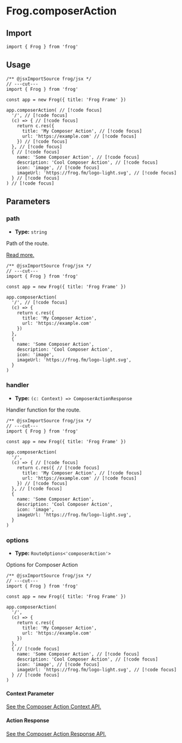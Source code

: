 # Frog.composerAction

## Import

```tsx twoslash
import { Frog } from 'frog'
```

## Usage

```tsx twoslash
/** @jsxImportSource frog/jsx */
// ---cut---
import { Frog } from 'frog'

const app = new Frog({ title: 'Frog Frame' })

app.composerAction( // [!code focus]
  '/', // [!code focus]
  (c) => { // [!code focus]
    return c.res({
      title: 'My Composer Action', // [!code focus]
      url: 'https://example.com' // [!code focus]
    }) // [!code focus]
  }, // [!code focus]
  { // [!code focus]
    name: 'Some Composer Action', // [!code focus]
    description: 'Cool Composer Action', // [!code focus]
    icon: 'image', // [!code focus]
    imageUrl: 'https://frog.fm/logo-light.svg', // [!code focus]
  } // [!code focus]
) // [!code focus]
```

## Parameters

### path

- **Type:** `string`

Path of the route.

[Read more.](/concepts/routing)

```tsx twoslash
/** @jsxImportSource frog/jsx */
// ---cut---
import { Frog } from 'frog'

const app = new Frog({ title: 'Frog Frame' })

app.composerAction(
  '/', // [!code focus]
  (c) => {
    return c.res({
      title: 'My Composer Action',
      url: 'https://example.com'
    })
  },
  {
    name: 'Some Composer Action',
    description: 'Cool Composer Action',
    icon: 'image',
    imageUrl: 'https://frog.fm/logo-light.svg',
  }
)
```

### handler

- **Type:** `(c: Context) => ComposerActionResponse`

Handler function for the route.

```tsx twoslash
/** @jsxImportSource frog/jsx */
// ---cut---
import { Frog } from 'frog'

const app = new Frog({ title: 'Frog Frame' })

app.composerAction(
  '/',
  (c) => { // [!code focus]
    return c.res({ // [!code focus]
      title: 'My Composer Action', // [!code focus]
      url: 'https://example.com' // [!code focus]
    }) // [!code focus]
  }, // [!code focus]
  {
    name: 'Some Composer Action',
    description: 'Cool Composer Action',
    icon: 'image',
    imageUrl: 'https://frog.fm/logo-light.svg',
  }
)
```

### options

- **Type:** `RouteOptions<'composerAction'>`

Options for Composer Action

```tsx twoslash
/** @jsxImportSource frog/jsx */
// ---cut---
import { Frog } from 'frog'

const app = new Frog({ title: 'Frog Frame' })

app.composerAction(
  '/',
  (c) => {
    return c.res({
      title: 'My Composer Action',
      url: 'https://example.com'
    })
  },
  { // [!code focus]
    name: 'Some Composer Action', // [!code focus]
    description: 'Cool Composer Action', // [!code focus]
    icon: 'image', // [!code focus]
    imageUrl: 'https://frog.fm/logo-light.svg', // [!code focus]
  } // [!code focus]
)
```

#### Context Parameter

[See the Composer Action Context API.](/reference/frog-composer-action-context)

#### Action Response

[See the Composer Action Response API.](/reference/frog-composer-action-response)
